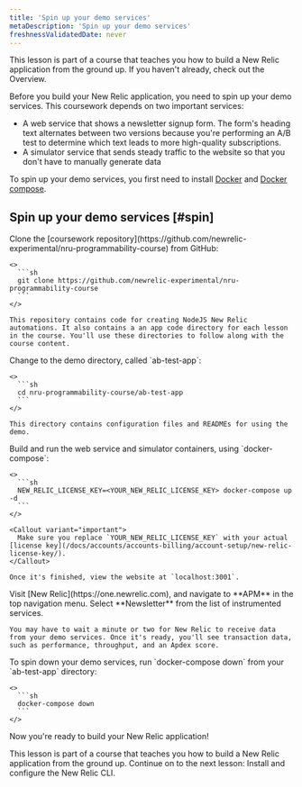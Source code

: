 ```yaml
---
title: 'Spin up your demo services'
metaDescription: 'Spin up your demo services'
freshnessValidatedDate: never
---
```


<Callout variant="tip">
  This lesson is part of a course that teaches you how to build a New Relic application from the ground up. If you haven't already, check out the Overview.
</Callout>

Before you build your New Relic application, you need to spin up your demo services. This coursework depends on two important services:

* A web service that shows a newsletter signup form. The form's heading text alternates between two versions because you're performing an A/B test to determine which text leads to more high-quality subscriptions.
* A simulator service that sends steady traffic to the website so that you don't have to manually generate data

To spin up your demo services, you first need to install [Docker](https://docs.docker.com/get-docker/) and [Docker compose](https://docs.docker.com/compose/install/).

## Spin up your demo services [#spin]

<Steps>
  <Step>
    Clone the [coursework repository](https://github.com/newrelic-experimental/nru-programmability-course) from GitHub:

    <>
      ```sh
      git clone https://github.com/newrelic-experimental/nru-programmability-course
      ```
    </>

    This repository contains code for creating NodeJS New Relic automations. It also contains a an app code directory for each lesson in the course. You'll use these directories to follow along with the course content.
  </Step>

  <Step>
    Change to the demo directory, called `ab-test-app`:

    <>
      ```sh
      cd nru-programmability-course/ab-test-app
      ```
    </>

    This directory contains configuration files and READMEs for using the demo.
  </Step>

  <Step>
    Build and run the web service and simulator containers, using `docker-compose`:

    <>
      ```sh
      NEW_RELIC_LICENSE_KEY=<YOUR_NEW_RELIC_LICENSE_KEY> docker-compose up -d
      ```
    </>

    <Callout variant="important">
      Make sure you replace `YOUR_NEW_RELIC_LICENSE_KEY` with your actual [license key](/docs/accounts/accounts-billing/account-setup/new-relic-license-key/).
    </Callout>

    Once it's finished, view the website at `localhost:3001`.
  </Step>

  <Step>
    Visit [New Relic](https://one.newrelic.com), and navigate to **APM** in the top navigation menu. Select **Newsletter** from the list of instrumented services.

    You may have to wait a minute or two for New Relic to receive data from your demo services. Once it's ready, you'll see transaction data, such as performance, throughput, and an Apdex score.
  </Step>

  <Step>
    To spin down your demo services, run `docker-compose down` from your `ab-test-app` directory:

    <>
      ```sh
      docker-compose down
      ```
    </>
  </Step>
</Steps>

Now you're ready to build your New Relic application!

<Callout variant="tip">
  This lesson is part of a course that teaches you how to build a New Relic application from the ground up. Continue on to the next lesson: Install and configure the New Relic CLI.
</Callout>
